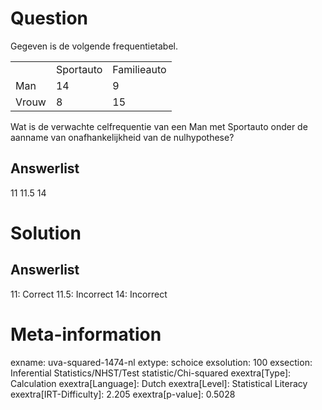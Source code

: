 Question
========

Gegeven is de volgende frequentietabel.

  ------- ----------- -------------
          Sportauto   Familieauto
  Man     14          9
  Vrouw   8           15
  ------- ----------- -------------

Wat is de verwachte celfrequentie van een Man met Sportauto onder de
aanname van onafhankelijkheid van de nulhypothese?

Answerlist
----------

11
11.5
14

Solution
========

Answerlist
----------

11: Correct
11.5: Incorrect
14: Incorrect

Meta-information
================
exname: uva-squared-1474-nl
extype: schoice
exsolution: 100
exsection: Inferential Statistics/NHST/Test statistic/Chi-squared
exextra[Type]: Calculation
exextra[Language]: Dutch
exextra[Level]: Statistical Literacy
exextra[IRT-Difficulty]: 2.205
exextra[p-value]: 0.5028
